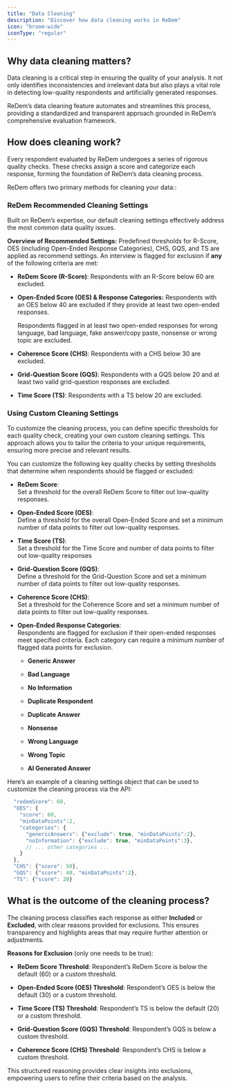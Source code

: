 ```yaml
---
title: "Data Cleaning"
description: "Discover how data cleaning works in ReDem"
icon: "broom-wide"
iconType: "regular"
---
```


## Why data cleaning matters?

Data cleaning is a critical step in ensuring the quality of your analysis. It not only identifies inconsistencies and irrelevant data but also plays a vital role in detecting low-quality respondents and artificially generated responses.

ReDem’s data cleaning feature automates and streamlines this process, providing a standardized and transparent approach grounded in ReDem’s comprehensive evaluation framework.

## How does cleaning work?

Every respondent evaluated by ReDem undergoes a series of rigorous quality checks. These checks assign a score and categorize each response, forming the foundation of ReDem’s data cleaning process.

ReDem offers two primary methods for cleaning your data::

### ReDem Recommended Cleaning Settings

Built on ReDem’s expertise, our default cleaning settings effectively address the most common data quality issues.

**Overview of Recommended Settings:**
Predefined thresholds for R-Score, OES (including Open-Ended Response Categories), CHS, GQS, and TS are applied as recommend settings. An interview is flagged for exclusion if **any** of the following criteria are met:

* **ReDem Score (R-Score)**: Respondents with an R-Score below 60 are excluded.

* **Open-Ended Score (OES) & Response Categories:**
  Respondents with an OES below 40 are excluded if they provide at least two open-ended responses.





  Respondents flagged in at least two open-ended responses for wrong language, bad language, fake answer/copy paste, nonsense or wrong topic are excluded.

* **Coherence Score (CHS)**: Respondents with a CHS below 30 are excluded.

* **Grid-Question Score (GQS)**: Respondents with a GQS below 20 and at least two valid grid-question responses are excluded.

* **Time Score (TS)**: Respondents with a TS below 20 are excluded.

### Using Custom Cleaning Settings

To customize the cleaning process, you can define specific thresholds for each quality check, creating your own custom cleaning settings. This approach allows you to tailor the criteria to your unique requirements, ensuring more precise and relevant results.

You can customize the following key quality checks by setting thresholds that determine when respondents should be flagged or excluded:

* **ReDem Score**: <br/>
Set a threshold for the overall ReDem Score to filter out low-quality responses.

* **Open-Ended Score (OES)**: <br/>
Define a threshold for the overall Open-Ended Score and set a minimum number of data points to filter out low-quality responses.

* **Time Score (TS)**: <br/>
Set a threshold for the Time Score and number of data points to filter out low-quality responses

* **Grid-Question Score (GQS)**:<br/>
Define a threshold for the Grid-Question Score and set a minimum number of data points to filter out low-quality responses.

* **Coherence Score (CHS)**:<br/>
Set a threshold for the Coherence Score and set a minimum number of data points to filter out low-quality responses.

* **Open-Ended Response Categories**:<br/>
Respondents are flagged for exclusion if their open-ended responses meet specified criteria. Each category can require a minimum number of flagged data points for exclusion.

  * **Generic Answer**

  * **Bad Language**

  * **No Information**

  * **Duplicate Respondent**

  * **Duplicate Answer**

  * **Nonsense**

  * **Wrong Language**

  * **Wrong Topic**

  * **AI Generated Answer**

Here’s an example of a cleaning settings object that can be used to customize the cleaning process via the API:

```javascript
  "redemScore": 60,
  "OES": {
    "score": 60,
    "minDataPoints":2,
    "categories": {
      "genericAnswers": {"exclude": true, "minDataPoints":2},
      "noInformation": {"exclude": true, "minDataPoints":3},
      // ... other categories ...
    }
  },
  "CHS": {"score": 50},
  "GQS": {"score": 40, "minDataPoints":2},
  "TS": {"score": 20}
```

## What is the outcome of the cleaning process?

The cleaning process classifies each response as either **Included** or **Excluded**, with clear reasons provided for exclusions. This ensures transparency and highlights areas that may require further attention or adjustments.

**Reasons for Exclusion** (only one needs to be true):

* **ReDem Score Threshold**: Respondent’s ReDem Score is below the default (60) or a custom threshold.

* **Open-Ended Score (OES) Threshold**: Respondent’s OES is below the default (30) or a custom threshold.

* **Time Score (TS) Threshold**: Respondent’s TS is below the default (20) or a custom threshold.

* **Grid-Question Score (GQS) Threshold**: Respondent’s GQS is below a custom threshold.

* **Coherence Score (CHS) Threshold**: Respondent’s CHS is below a custom threshold.

This structured reasoning provides clear insights into exclusions, empowering users to refine their criteria based on the analysis.